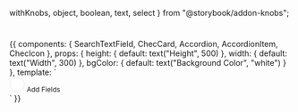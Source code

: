   withKnobs,
  object,
  boolean,
  text,
  select
} from "@storybook/addon-knobs";

<Meta title="Components/Form Builder" />

#

<Preview>
  <Story name="Default">
    {{
      components: {
        SearchTextField,
        ChecCard,
        Accordion,
        AccordionItem,
        ChecIcon
      },
      props: {
        height: {
          default: text("Height", 500)
        },
        width: {
          default: text("Width", 300)
        },
        bgColor: {
          default: text("Background Color", "white")
        }
      },
      template: `
        <div class="py-16 flex justify-center font-lato">
          <chec-card :height="height" :width="width" :bgColor="bgColor">
            <div class="mb-4 whitespace-no-wrap text-sm leading-5 text-black-500">
              <i class="align-middle" style="height: 25px;
  width: 25px;
  background-color: #FFFFFF;
  border-radius: 50%;border: 1px solid #E5E5E5;
  display: inline-block;">
                      <chec-icon icon="double-right" style="height:10px;width:10px;margin-top:7px;margin-left:7px;margin-right:auto;"/></i>
              <span class="pl-2 text-sm" style="font-size:12px;margin-top:4px;padding-top:15px;">Add Fields</span>
            </div>
            <search-text-field class="mb-5" />
            <accordion>
              <accordion-item>
                <template slot="accordion-trigger">
                  <div>Basic Components</div>
                </template>
                <template slot="accordion-content">
                  <div class="flex mb-2" style="background: #FAFBFD;border: 1px solid #E5E5E5; border-radius: 5px;padding:10px;">
                    <img class="flex-2" src="data:image/png;base64,iVBORw0KGgoAAAANSUhEUgAAABIAAAAMCAYAAABvEu28AAAACXBIWXMAAAsTAAALEwEAmpwYAAAAAXNSR0IArs4c6QAAAARnQU1BAACxjwv8YQUAAADzSURBVHgBzZI9bsJAEIVnxnZkOucAlpImSpSGNJZdhRvAFThBSEXJEXwEBCeAlsqd3eEG8VNxA1tCIATY5m2BRIexKPikmZ03q30arYYJuK7bwKHibpg5DsNwpMGkB9FBb0nV6Nq2zXpRFK0sy9qT4SY1NGlcbo/bl9HrT5zecsEgATz6gmkswzASE01haQqxrxH/UnnWKslF1b4Waz6d/lGmtY9Zu8w01wg9iCc2Suafb4Wu+yit3erbT6Z1i+5AVynP83cyzTjfH8aQKqjsZ4uIhfVJ2fO8DvbgD70BVQDr08T7MSvhOE4LznWqRhBFUXAGLtZMtNzxdrgAAAAASUVORK5CYII=">
                    <div class="px-5 flex-1" style="font-size:12px;">Short Text</div>
                    <div class="flex-none" style="float:right;text-align:right;">
                      <chec-icon icon="drag" style="height:10px;width:10px;margin-top:5px;"/>
                    </div>
                  </div>
                  <div class="flex mb-2" style="background: #FAFBFD;border: 1px solid #E5E5E5; border-radius: 5px;padding:10px;">
                    <img class="flex-2" src="data:image/png;base64,iVBORw0KGgoAAAANSUhEUgAAABIAAAAMCAYAAABvEu28AAAACXBIWXMAAAsTAAALEwEAmpwYAAAAAXNSR0IArs4c6QAAAARnQU1BAACxjwv8YQUAAADzSURBVHgBzZI9bsJAEIVnxnZkOucAlpImSpSGNJZdhRvAFThBSEXJEXwEBCeAlsqd3eEG8VNxA1tCIATY5m2BRIexKPikmZ03q30arYYJuK7bwKHibpg5DsNwpMGkB9FBb0nV6Nq2zXpRFK0sy9qT4SY1NGlcbo/bl9HrT5zecsEgATz6gmkswzASE01haQqxrxH/UnnWKslF1b4Waz6d/lGmtY9Zu8w01wg9iCc2Suafb4Wu+yit3erbT6Z1i+5AVynP83cyzTjfH8aQKqjsZ4uIhfVJ2fO8DvbgD70BVQDr08T7MSvhOE4LznWqRhBFUXAGLtZMtNzxdrgAAAAASUVORK5CYII=">
                    <div class="px-5 flex-1" style="font-size:12px;">Short Text</div>
                    <div class="flex-none" style="float:right;text-align:right;">
                      <chec-icon icon="drag" style="height:10px;width:10px;margin-top:5px;"/>
                    </div>
                  </div>
                  <div class="flex mb-2" style="background: #FAFBFD;border: 1px solid #E5E5E5; border-radius: 5px;padding:10px;">
                    <img class="flex-2" src="data:image/png;base64,iVBORw0KGgoAAAANSUhEUgAAABIAAAAMCAYAAABvEu28AAAACXBIWXMAAAsTAAALEwEAmpwYAAAAAXNSR0IArs4c6QAAAARnQU1BAACxjwv8YQUAAADzSURBVHgBzZI9bsJAEIVnxnZkOucAlpImSpSGNJZdhRvAFThBSEXJEXwEBCeAlsqd3eEG8VNxA1tCIATY5m2BRIexKPikmZ03q30arYYJuK7bwKHibpg5DsNwpMGkB9FBb0nV6Nq2zXpRFK0sy9qT4SY1NGlcbo/bl9HrT5zecsEgATz6gmkswzASE01haQqxrxH/UnnWKslF1b4Waz6d/lGmtY9Zu8w01wg9iCc2Suafb4Wu+yit3erbT6Z1i+5AVynP83cyzTjfH8aQKqjsZ4uIhfVJ2fO8DvbgD70BVQDr08T7MSvhOE4LznWqRhBFUXAGLtZMtNzxdrgAAAAASUVORK5CYII=">
                    <div class="px-5 flex-1" style="font-size:12px;">Short Text</div>
                    <div class="flex-none" style="float:right;text-align:right;">
                      <chec-icon icon="drag" style="height:10px;width:10px;margin-top:5px;"/>
                    </div>
                  </div>
                </template>
              </accordion-item>
            </accordion>
            <accordion>
              <accordion-item>
                <template slot="accordion-trigger">
                  <div>Date and Time Components</div>
                </template>
                <template slot="accordion-content">
                  <div class="flex mb-2" style="background: #FAFBFD;border: 1px solid #E5E5E5; border-radius: 5px;padding:10px;">
                    <img class="flex-2" src="data:image/png;base64,iVBORw0KGgoAAAANSUhEUgAAABIAAAAMCAYAAABvEu28AAAACXBIWXMAAAsTAAALEwEAmpwYAAAAAXNSR0IArs4c6QAAAARnQU1BAACxjwv8YQUAAADzSURBVHgBzZI9bsJAEIVnxnZkOucAlpImSpSGNJZdhRvAFThBSEXJEXwEBCeAlsqd3eEG8VNxA1tCIATY5m2BRIexKPikmZ03q30arYYJuK7bwKHibpg5DsNwpMGkB9FBb0nV6Nq2zXpRFK0sy9qT4SY1NGlcbo/bl9HrT5zecsEgATz6gmkswzASE01haQqxrxH/UnnWKslF1b4Waz6d/lGmtY9Zu8w01wg9iCc2Suafb4Wu+yit3erbT6Z1i+5AVynP83cyzTjfH8aQKqjsZ4uIhfVJ2fO8DvbgD70BVQDr08T7MSvhOE4LznWqRhBFUXAGLtZMtNzxdrgAAAAASUVORK5CYII=">
                    <div class="px-5 flex-1" style="font-size:12px;">Today’s Date</div>
                    <div class="flex-none" style="float:right;text-align:right;">
                      <chec-icon icon="drag" style="height:10px;width:10px;margin-top:5px;"/>
                    </div>
                  </div>
                  <div class="flex mb-2" style="background: #FAFBFD;border: 1px solid #E5E5E5; border-radius: 5px;padding:10px;">
                    <img class="flex-2" src="data:image/png;base64,iVBORw0KGgoAAAANSUhEUgAAABIAAAAMCAYAAABvEu28AAAACXBIWXMAAAsTAAALEwEAmpwYAAAAAXNSR0IArs4c6QAAAARnQU1BAACxjwv8YQUAAADzSURBVHgBzZI9bsJAEIVnxnZkOucAlpImSpSGNJZdhRvAFThBSEXJEXwEBCeAlsqd3eEG8VNxA1tCIATY5m2BRIexKPikmZ03q30arYYJuK7bwKHibpg5DsNwpMGkB9FBb0nV6Nq2zXpRFK0sy9qT4SY1NGlcbo/bl9HrT5zecsEgATz6gmkswzASE01haQqxrxH/UnnWKslF1b4Waz6d/lGmtY9Zu8w01wg9iCc2Suafb4Wu+yit3erbT6Z1i+5AVynP83cyzTjfH8aQKqjsZ4uIhfVJ2fO8DvbgD70BVQDr08T7MSvhOE4LznWqRhBFUXAGLtZMtNzxdrgAAAAASUVORK5CYII=">
                    <div class="px-5 flex-1" style="font-size:12px;">Short Text</div>
                    <div class="flex-none" style="float:right;text-align:right;">
                      <chec-icon icon="drag" style="height:10px;width:10px;margin-top:5px;"/>
                    </div>
                  </div>
                  <div class="flex mb-2" style="background: #FAFBFD;border: 1px solid #E5E5E5; border-radius: 5px;padding:10px;">
                    <img class="flex-2" src="data:image/png;base64,iVBORw0KGgoAAAANSUhEUgAAABIAAAAMCAYAAABvEu28AAAACXBIWXMAAAsTAAALEwEAmpwYAAAAAXNSR0IArs4c6QAAAARnQU1BAACxjwv8YQUAAADzSURBVHgBzZI9bsJAEIVnxnZkOucAlpImSpSGNJZdhRvAFThBSEXJEXwEBCeAlsqd3eEG8VNxA1tCIATY5m2BRIexKPikmZ03q30arYYJuK7bwKHibpg5DsNwpMGkB9FBb0nV6Nq2zXpRFK0sy9qT4SY1NGlcbo/bl9HrT5zecsEgATz6gmkswzASE01haQqxrxH/UnnWKslF1b4Waz6d/lGmtY9Zu8w01wg9iCc2Suafb4Wu+yit3erbT6Z1i+5AVynP83cyzTjfH8aQKqjsZ4uIhfVJ2fO8DvbgD70BVQDr08T7MSvhOE4LznWqRhBFUXAGLtZMtNzxdrgAAAAASUVORK5CYII=">
                    <div class="px-5 flex-1" style="font-size:12px;">Short Text</div>
                    <div class="flex-none" style="float:right;text-align:right;">
                      <chec-icon icon="drag" style="height:10px;width:10px;margin-top:5px;"/>
                    </div>
                  </div>
                </template>
              </accordion-item>
            </accordion>
            <accordion>
              <accordion-item>
                <template slot="accordion-trigger">
                  <div>Miscellaneous Components</div>
                </template>
                <template slot="accordion-content">
                  <div class="flex mb-2" style="background: #FAFBFD;border: 1px solid #E5E5E5; border-radius: 5px;padding:10px;">
                    <img class="flex-2" src="data:image/png;base64,iVBORw0KGgoAAAANSUhEUgAAABIAAAAMCAYAAABvEu28AAAACXBIWXMAAAsTAAALEwEAmpwYAAAAAXNSR0IArs4c6QAAAARnQU1BAACxjwv8YQUAAADzSURBVHgBzZI9bsJAEIVnxnZkOucAlpImSpSGNJZdhRvAFThBSEXJEXwEBCeAlsqd3eEG8VNxA1tCIATY5m2BRIexKPikmZ03q30arYYJuK7bwKHibpg5DsNwpMGkB9FBb0nV6Nq2zXpRFK0sy9qT4SY1NGlcbo/bl9HrT5zecsEgATz6gmkswzASE01haQqxrxH/UnnWKslF1b4Waz6d/lGmtY9Zu8w01wg9iCc2Suafb4Wu+yit3erbT6Z1i+5AVynP83cyzTjfH8aQKqjsZ4uIhfVJ2fO8DvbgD70BVQDr08T7MSvhOE4LznWqRhBFUXAGLtZMtNzxdrgAAAAASUVORK5CYII=">
                    <div class="px-5 flex-1" style="font-size:12px;">Short Text</div>
                    <div class="flex-none" style="float:right;text-align:right;">
                      <chec-icon icon="drag" style="height:10px;width:10px;margin-top:5px;"/>
                    </div>
                  </div>
                  <div class="flex mb-2" style="background: #FAFBFD;border: 1px solid #E5E5E5; border-radius: 5px;padding:10px;">
                    <img class="flex-2" src="data:image/png;base64,iVBORw0KGgoAAAANSUhEUgAAABIAAAAMCAYAAABvEu28AAAACXBIWXMAAAsTAAALEwEAmpwYAAAAAXNSR0IArs4c6QAAAARnQU1BAACxjwv8YQUAAADzSURBVHgBzZI9bsJAEIVnxnZkOucAlpImSpSGNJZdhRvAFThBSEXJEXwEBCeAlsqd3eEG8VNxA1tCIATY5m2BRIexKPikmZ03q30arYYJuK7bwKHibpg5DsNwpMGkB9FBb0nV6Nq2zXpRFK0sy9qT4SY1NGlcbo/bl9HrT5zecsEgATz6gmkswzASE01haQqxrxH/UnnWKslF1b4Waz6d/lGmtY9Zu8w01wg9iCc2Suafb4Wu+yit3erbT6Z1i+5AVynP83cyzTjfH8aQKqjsZ4uIhfVJ2fO8DvbgD70BVQDr08T7MSvhOE4LznWqRhBFUXAGLtZMtNzxdrgAAAAASUVORK5CYII=">
                    <div class="px-5 flex-1" style="font-size:12px;">Short Text</div>
                    <div class="flex-none" style="float:right;text-align:right;">
                      <chec-icon icon="drag" style="height:10px;width:10px;margin-top:5px;"/>
                    </div>
                  </div>
                  <div class="flex mb-2" style="background: #FAFBFD;border: 1px solid #E5E5E5; border-radius: 5px;padding:10px;">
                    <img class="flex-2" src="data:image/png;base64,iVBORw0KGgoAAAANSUhEUgAAABIAAAAMCAYAAABvEu28AAAACXBIWXMAAAsTAAALEwEAmpwYAAAAAXNSR0IArs4c6QAAAARnQU1BAACxjwv8YQUAAADzSURBVHgBzZI9bsJAEIVnxnZkOucAlpImSpSGNJZdhRvAFThBSEXJEXwEBCeAlsqd3eEG8VNxA1tCIATY5m2BRIexKPikmZ03q30arYYJuK7bwKHibpg5DsNwpMGkB9FBb0nV6Nq2zXpRFK0sy9qT4SY1NGlcbo/bl9HrT5zecsEgATz6gmkswzASE01haQqxrxH/UnnWKslF1b4Waz6d/lGmtY9Zu8w01wg9iCc2Suafb4Wu+yit3erbT6Z1i+5AVynP83cyzTjfH8aQKqjsZ4uIhfVJ2fO8DvbgD70BVQDr08T7MSvhOE4LznWqRhBFUXAGLtZMtNzxdrgAAAAASUVORK5CYII=">
                    <div class="px-5 flex-1" style="font-size:12px;">Short Text</div>
                    <div class="flex-none" style="float:right;text-align:right;">
                      <chec-icon icon="drag" style="height:10px;width:10px;margin-top:5px;"/>
                    </div>
                  </div>
                </template>
              </accordion-item>
            </accordion>
          </chec-card>
        </div>
      `
    }}
  </Story>
</Preview>

